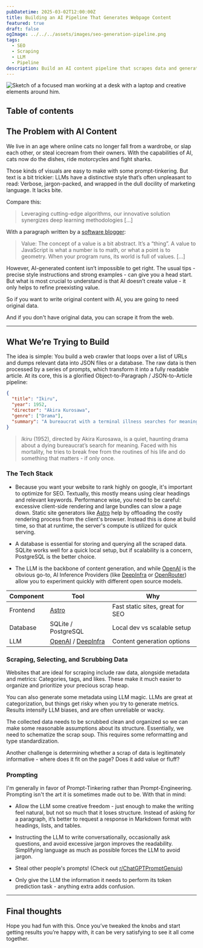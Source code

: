 ```yaml
---
pubDatetime: 2025-03-02T12:00:00Z
title: Building an AI Pipeline That Generates Webpage Content
featured: true
draft: false
ogImage: ../../../assets/images/seo-generation-pipeline.png
tags:
  - SEO
  - Scraping
  - LLM
  - Pipeline
description: Build an AI content pipeline that scrapes data and generates SEO-friendly articles.
---
```


![Sketch of a focused man working at a desk with a laptop and creative elements around him.](@/assets/images/seo-generation-pipeline.png)

## Table of contents

## The Problem with AI Content

We live in an age where online cats no longer fall from a wardrobe, or slap each other, or steal icecream from their owners. With the capabilities of AI, cats now do the dishes, ride motorcycles and fight sharks.

Those kinds of visuals are easy to make with some prompt-tinkering. But text is a bit trickier:
LLMs have a distinctive style that’s often unpleasant to read: Verbose, jargon-packed, and wrapped in the dull docility of marketing language. It lacks bite.

Compare this:

> Leveraging cutting-edge algorithms, our innovative solution synergizes deep learning methodologies [...]

With a paragraph written by a [software blogger](https://overreacted.io/what-is-javascript-made-of/):

> Value: The concept of a value is a bit abstract. It’s a “thing”. A value to JavaScript is what a number is to math, or what a point is to geometry. When your program runs, its world is full of values. [...]

However, AI-generated content isn’t impossible to get right. The usual tips - precise style instructions and strong examples - can give you a head start. But what is most crucial to understand is that AI doesn’t create value - it only helps to refine preexisting value.

So if you want to write original content with AI, you are going to need original data.

And if you don't have original data, you can scrape it from the web.

---

## What We’re Trying to Build

The idea is simple: You build a web crawler that loops over a list of URLs and dumps relevant data into JSON files or a database.
The raw data is then processed by a series of prompts, which transform it into a fully readable article. At its core, this is a glorified Object-to-Paragraph / JSON-to-Article pipeline:

```json
{
  "title": "Ikiru",
  "year": 1952,
  "director": "Akira Kurosawa",
  "genre": ["Drama"],
  "summary": "A bureaucrat with a terminal illness searches for meaning in his final days."
}
```

> *Ikiru* (1952), directed by Akira Kurosawa, is a quiet, haunting drama about a dying bureaucrat’s search for meaning.
  Faced with his mortality, he tries to break free from the routines of his life and do something that matters - if only once.

### The Tech Stack

- Because you want your website to rank highly on google, it's important to optimize for SEO. Textually, this mostly means using clear headings and relevant keywords.
  Performance wise, you need to be careful: excessive client-side rendering and large bundles can slow a page down.
  Static site generators like [Astro](https://astro.build/) help by offloading the costly rendering process from the client's browser. Instead this is done at build time, so that at runtime, the server's compute is utilized for quick serving.

- A database is essential for storing and querying all the scraped data. SQLite works well for a quick local setup, but if scalability is a concern, PostgreSQL is the better choice.

- The LLM is the backbone of content generation, and while [OpenAI](https://openai.com/api/) is the obvious go-to, AI Inference Providers (like [DeepInfra](https://deepinfra.com/) or [OpenRouter](https://openrouter.ai/)) allow you to experiment quickly with different open source models.

| Component | Tool                                                                 | Why                              |
| --------- | -------------------------------------------------------------------- | -------------------------------- |
| Frontend  | [Astro](https://astro.build/)                                       | Fast static sites, great for SEO |
| Database  | SQLite / PostgreSQL                                                 | Local dev vs scalable setup      |
| LLM       | [OpenAI](https://openai.com/api/) / [DeepInfra](https://deepinfra.com/) | Content generation options       |

### Scraping, Selecting, and Scrubbing Data

Websites that are ideal for scraping include raw data, alongside metadata and metrics: Categories, tags, and likes. These make it much easier to organize and prioritize your precious scrap heap.

You can also generate some metadata using LLM magic. LLMs are great at categorization, but things get risky when you try to generate metrics. Results intensify LLM biases, and are often unreliable or wacky.

The collected data needs to be scrubbed clean and organized so we can make some reasonable assumptions about its structure. Essentially, we need to schematize the scrap soup. This requires some reformatting and type standardization.

Another challenge is determining whether a scrap of data is legitimately informative - where does it fit on the page? Does it add value or fluff?

### Prompting

I'm generally in favor of Prompt-Tinkering rather than Prompt-Engineering. Prompting isn't the art it is sometimes made out to be. With that in mind:

- Allow the LLM some creative freedom - just enough to make the writing feel natural, but not so much that it loses structure.
  Instead of asking for a paragraph, it’s better to request a response in Markdown format with headings, lists, and tables.

- Instructing the LLM to write conversationally, occasionally ask questions, and avoid excessive jargon improves the readability.
  Simplifying language as much as possible forces the LLM to avoid jargon.

- Steal other people's prompts! (Check out [r/ChatGPTPromptGenuis](https://www.reddit.com/r/ChatGPTPromptGenius/))

- Only give the LLM the information it needs to perform its token prediction task - anything extra adds confusion.

---

## Final thoughts

Hope you had fun with this. Once you’ve tweaked the knobs and start getting results you’re happy with, it can be very satisfying to see it all come together.

